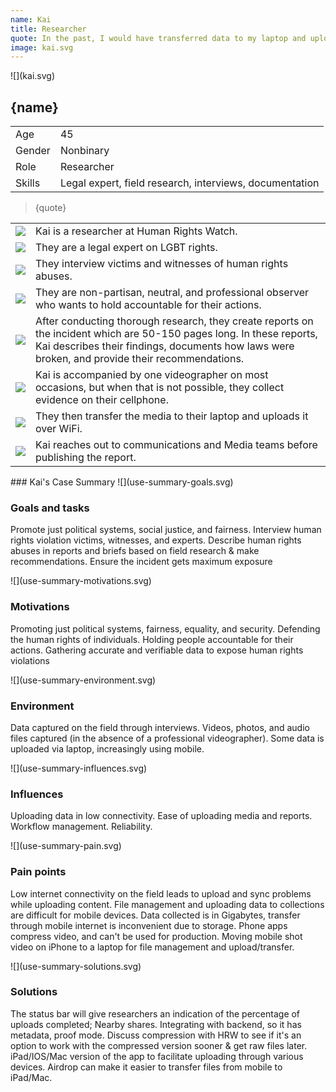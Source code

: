 ```yaml
---
name: Kai
title: Researcher
quote: In the past, I would have transferred data to my laptop and uploaded it from there but I wouldn’t do that anymore, Increasing I am using the mobile device. There’s no need to go through the laptop.
image: kai.svg
---
```



<ProfileSection>
![](kai.svg)

## **{name}**

|        |                                                         |
| ------ | ------------------------------------------------------- |
| Age    | 45                                                      |
| Gender | Nonbinary                                               |
| Role   | Researcher                                              |
| Skills | Legal expert, field research, interviews, documentation |

> {quote}

|                    |                                                                                                                                                                                                                         |
| ------------------ | ----------------------------------------------------------------------------------------------------------------------------------------------------------------------------------------------------------------------- |
| ![](folder.svg)    | Kai is a researcher at Human Rights Watch.                                                                                                                                                                              |
| ![](folder.svg)    | They are a legal expert on LGBT rights.                                                                                                                                                                                 |
| ![](play.svg)      | They interview victims and witnesses of human rights abuses.                                                                                                                                                            |
| ![](hands.svg)     | They are non-partisan, neutral, and professional observer who wants to hold accountable for their actions.                                                                                                              |
| ![](website.svg)   | After conducting thorough research, they create reports on the incident which are 50-150 pages long. In these reports, Kai describes their findings, documents how laws were broken, and provide their recommendations. |
| ![](checkmark.svg) | Kai is accompanied by one videographer on most occasions, but when that is not possible, they collect evidence on their cellphone.                                                                                      |
| ![](squares.svg)   | They then transfer the media to their laptop and uploads it over WiFi.                                                                                                                                                  |
| ![](squares.svg)   | Kai reaches out to communications and Media teams before publishing the report.                                                                                                                                         |

</ProfileSection>
<AchievementsSection>
    ### Kai's Case Summary

<AchievementItem>
![](use-summary-goals.svg)

### Goals and tasks

Promote just political systems, social justice, and fairness. Interview human rights violation victims, witnesses, and experts. Describe human rights abuses in reports and briefs based on field research & make recommendations. Ensure the incident gets maximum exposure

</AchievementItem>
<AchievementItem>
![](use-summary-motivations.svg)

### Motivations

Promoting just political systems, fairness, equality, and security. Defending the human rights of individuals. Holding people accountable for their actions. Gathering accurate and verifiable data to expose human rights violations

</AchievementItem>
<AchievementItem>
![](use-summary-environment.svg)

### Environment

Data captured on the field through interviews. Videos, photos, and audio files captured (in the absence of a professional videographer). Some data is uploaded via laptop, increasingly using mobile.

</AchievementItem>

<AchievementItem>
![](use-summary-influences.svg)

### Influences

Uploading data in low connectivity. Ease of uploading media and reports. Workflow management. Reliability.

</AchievementItem>
<AchievementItem>
![](use-summary-pain.svg)

### Pain points

Low internet connectivity on the field leads to upload and sync problems while uploading content. File management and uploading data to collections are difficult for mobile devices. Data collected is in Gigabytes, transfer through mobile internet is inconvenient due to storage. Phone apps compress video, and can't be used for production. Moving mobile shot video on iPhone to a laptop for file management and upload/transfer.

</AchievementItem>
<AchievementItem>
![](use-summary-solutions.svg)

### Solutions

The status bar will give researchers an indication of the percentage of uploads completed; Nearby shares. Integrating with backend, so it has metadata, proof mode. Discuss compression with HRW to see if it's an option to work with the compressed version sooner & get raw files later. iPad/IOS/Mac version of the app to facilitate uploading through various devices. Airdrop can make it easier to transfer files from mobile to iPad/Mac.

</AchievementItem>
</AchievementsSection>
